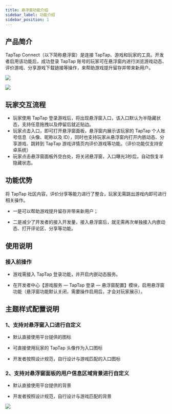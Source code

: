 ```yaml
---
title: 悬浮窗功能介绍
sidebar_label: 功能介绍
sidebar_position: 1
---
```


## 产品简介
TapTap Connect（以下简称悬浮窗）是连接 TapTap、游戏和玩家的工具。开发者启用该功能后，成功登录 TapTap 账号的玩家可在悬浮窗内进行浏览游戏动态、评价游戏、分享游戏下载链接等操作，来帮助游戏提升留存并带来新用户。

![](https://capacity-files.lcfile.com/6CKik33HXTOx9AQwk0c50wnfwxz5VmO2/xuanfuchuang-00.png)

![](https://capacity-files.lcfile.com/G4fyGhT7kBgIxKTsLIEj152vhVrX59fX/xuanfuchuang-01.png)

## 玩家交互流程

- 玩家使用 TapTap 登录游戏后，将出现悬浮窗入口，该入口默认为半隐藏状态，支持任意拖拽以及停留后就近贴边。
- 玩家点击入口，即可打开悬浮窗面板，悬浮窗内展示该玩家的 TapTap 个人账号信息（头像、昵称以及 ID），同时也支持玩家从悬浮窗内打开内嵌动态、分享游戏、跳转到 TapTap 游戏详情页内评价游戏等功能。（评价功能仅支持安卓系统）
- 玩家点击悬浮窗面板外空白处，将关闭悬浮窗，入口曝光3秒后，自动恢复半隐藏状态。

## 功能优势

将 TapTap 社区内容，评价分享等能力进行了整合，玩家无需跳出游戏内即可进行相关操作。

- 一是可以帮助游戏提升留存并带来新用户；

- 二是减少了开发者的接入开发量，接入悬浮窗后，就无需再次单独接入内嵌动态、打开评论区、分享等功能。


## 使用说明

### 接入前操作
- 游戏需接入 TapTap 登录功能，并开启内嵌动态服务。

- 在开发者中心【游戏服务 — TapTap 登录 — 悬浮窗配置】模块，启用悬浮窗功能（悬浮窗功能默认关闭，需要操作启用后，才会对玩家展示）。


## 主题样式配置说明

### 1、支持对悬浮窗入口进行自定义

- 默认直接使用平台提供的图标

- 可直接使用玩家的 TapTap 头像作为入口图标

- 开发者按照设计规范，自行设计与游戏匹配的入口图标

### 2、支持对悬浮窗面板的用户信息区域背景进行自定义

- 默认直接使用平台提供的背景

- 开发者按照设计规范，自行设计与游戏匹配的背景

![](https://capacity-files.lcfile.com/I15RUvaL0Nk58mDTAvQWNhXtr5dh2ba4/xuanfuchuang-02.png)

